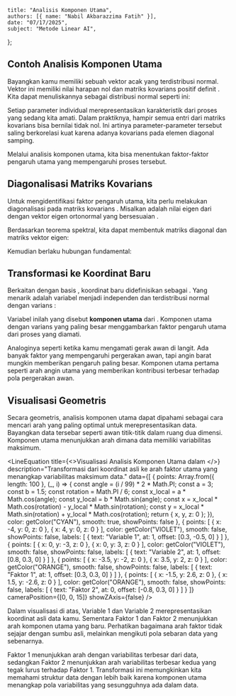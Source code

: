     title: "Analisis Komponen Utama",
    authors: [{ name: "Nabil Akbarazzima Fatih" }],
    date: "07/17/2025",
    subject: "Metode Linear AI",
};


## Contoh Analisis Komponen Utama

Bayangkan kamu memiliki sebuah vektor acak <InlineMath math="x \in \mathbb{R}^n" /> yang terdistribusi normal. Vektor ini memiliki nilai harapan nol <InlineMath math="0 \in \mathbb{R}^n" /> dan matriks kovarians positif definit <InlineMath math="C \in \mathbb{R}^{n \times n}" />. Kita dapat menuliskannya sebagai distribusi normal seperti ini:

<MathContainer>
<BlockMath math="x \sim N(0, C)" />
</MathContainer>

Setiap parameter individual <InlineMath math="x_i" /> merepresentasikan karakteristik dari proses yang sedang kita amati. Dalam praktiknya, hampir semua entri dari matriks kovarians <InlineMath math="C" /> bisa bernilai tidak nol. Ini artinya parameter-parameter tersebut saling berkorelasi kuat karena adanya kovarians pada elemen diagonal samping.

Melalui analisis komponen utama, kita bisa menentukan faktor-faktor pengaruh utama yang mempengaruhi proses tersebut.

## Diagonalisasi Matriks Kovarians

Untuk mengidentifikasi faktor pengaruh utama, kita perlu melakukan diagonalisasi pada matriks kovarians <InlineMath math="C" />. Misalkan <InlineMath math="\lambda_1 \geq \ldots \geq \lambda_n > 0" /> adalah nilai eigen dari <InlineMath math="C" /> dengan vektor eigen ortonormal yang bersesuaian <InlineMath math="v_1, \ldots, v_n" />.

Berdasarkan teorema spektral, kita dapat membentuk matriks diagonal dan matriks vektor eigen:

<MathContainer>
<BlockMath math="\Lambda = \begin{pmatrix} \lambda_1 & & 0 \\ & \ddots & \\ 0 & & \lambda_n \end{pmatrix}" />
<BlockMath math="S = (v_1 \quad \ldots \quad v_n)" />
</MathContainer>

Kemudian berlaku hubungan fundamental:

<MathContainer>
<BlockMath math="\Lambda = S^T \cdot C \cdot S" />
</MathContainer>

## Transformasi ke Koordinat Baru

Berkaitan dengan basis <InlineMath math="v_1, \ldots, v_n" />, koordinat baru didefinisikan sebagai <InlineMath math="y = S^T x" />. Yang menarik adalah variabel <InlineMath math="y_i" /> menjadi independen dan terdistribusi normal dengan varians <InlineMath math="\lambda_i" />:

<MathContainer>
<BlockMath math="y_i \sim N(0, \lambda_i), \quad i = 1, \ldots, n" />
</MathContainer>

Variabel <InlineMath math="y_i" /> inilah yang disebut **komponen utama** dari <InlineMath math="x" />. Komponen utama dengan varians <InlineMath math="\lambda_i" /> yang paling besar menggambarkan faktor pengaruh utama dari proses yang diamati.

Analoginya seperti ketika kamu mengamati gerak awan di langit. Ada banyak faktor yang mempengaruhi pergerakan awan, tapi angin barat mungkin memberikan pengaruh paling besar. Komponen utama pertama seperti arah angin utama yang memberikan kontribusi terbesar terhadap pola pergerakan awan.

## Visualisasi Geometris

Secara geometris, analisis komponen utama dapat dipahami sebagai cara mencari arah yang paling optimal untuk merepresentasikan data. Bayangkan data tersebar seperti awan titik-titik dalam ruang dua dimensi. Komponen utama menunjukkan arah dimana data memiliki variabilitas maksimum.

<LineEquation
  title={<>Visualisasi Analisis Komponen Utama dalam <InlineMath math="\mathbb{R}^2" /></>}
  description="Transformasi dari koordinat asli ke arah faktor utama yang menangkap variabilitas maksimum data."
  data={[
    {
      points: Array.from({ length: 100 }, (_, i) => {
        const angle = (i / 99) * 2 * Math.PI;
        const a = 3;
        const b = 1.5;
        const rotation = Math.PI / 6;
        const x_local = a * Math.cos(angle);
        const y_local = b * Math.sin(angle);
        const x = x_local * Math.cos(rotation) - y_local * Math.sin(rotation);
        const y = x_local * Math.sin(rotation) + y_local * Math.cos(rotation);
        return { x, y, z: 0 };
      }),
      color: getColor("CYAN"),
      smooth: true,
      showPoints: false
    },
    {
      points: [
        { x: -4, y: 0, z: 0 },
        { x: 4, y: 0, z: 0 }
      ],
      color: getColor("VIOLET"),
      smooth: false,
      showPoints: false,
      labels: [
        {
          text: "Variable 1",
          at: 1,
          offset: [0.3, -0.5, 0]
        }
      ]
    },
    {
      points: [
        { x: 0, y: -3, z: 0 },
        { x: 0, y: 3, z: 0 }
      ],
      color: getColor("VIOLET"),
      smooth: false,
      showPoints: false,
      labels: [
        {
          text: "Variable 2",
          at: 1,
          offset: [0.8, 0.3, 0]
        }
      ]
    },
    {
      points: [
        { x: -3.5, y: -2, z: 0 },
        { x: 3.5, y: 2, z: 0 }
      ],
      color: getColor("ORANGE"),
      smooth: false,
      showPoints: false,
      labels: [
        {
          text: "Faktor 1",
          at: 1,
          offset: [0.3, 0.3, 0]
        }
      ]
    },
    {
      points: [
        { x: -1.5, y: 2.6, z: 0 },
        { x: 1.5, y: -2.6, z: 0 }
      ],
      color: getColor("ORANGE"),
      smooth: false,
      showPoints: false,
      labels: [
        {
          text: "Faktor 2",
          at: 0,
          offset: [-0.8, 0.3, 0]
        }
      ]
    }
  ]}
  cameraPosition={[0, 0, 15]}
  showZAxis={false}
/>

Dalam visualisasi di atas, Variable 1 dan Variable 2 merepresentasikan koordinat asli data kamu. Sementara Faktor 1 dan Faktor 2 menunjukkan arah komponen utama yang baru. Perhatikan bagaimana arah faktor tidak sejajar dengan sumbu asli, melainkan mengikuti pola sebaran data yang sebenarnya.

Faktor 1 menunjukkan arah dengan variabilitas terbesar dari data, sedangkan Faktor 2 menunjukkan arah variabilitas terbesar kedua yang tegak lurus terhadap Faktor 1. Transformasi ini memungkinkan kita memahami struktur data dengan lebih baik karena komponen utama menangkap pola variabilitas yang sesungguhnya ada dalam data.
